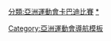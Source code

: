 {{Navbox
|name = 亞洲運動會卡巴迪比賽
|title = [[亞洲運動會卡巴迪比賽]]
|listclass = hlist
|imageleft = [[Image:Kabaddi pictogram.svg|50px]]
|liststyle = padding-right:50px
|list1=
* [[1990年亞洲運動會卡巴迪比賽|1990]]
* [[1994年亞洲運動會卡巴迪比賽|1994]]
* [[1998年亞洲運動會卡巴迪比賽|1998]]
* [[2002年亞洲運動會卡巴迪比賽|2002]]
* [[2006年亞洲運動會卡巴迪比賽|2006]]
* [[2010年亞洲運動會卡巴迪比賽|2010]]
* [[2014年亞洲運動會卡巴迪比賽|2014]]
* [[2018年亞洲運動會卡巴迪比賽|2018]]
}}<includeonly>[[分類:亞洲運動會卡巴迪比賽]]</includeonly><noinclude>
[[Category:亞洲運動會導航模板]]
[[分類:亞洲運動會卡巴迪比賽|*]]
</noinclude>